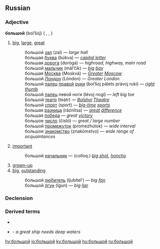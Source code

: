 ==Russian==

===Adjective===
'''большой''' (bol’šój) {{m}} ({{compar}} '''{{RUchar|[[больший|бо́льший]]}}''', {{adv}} '''{{RUchar|[[больше|бо́льше]]}}''', '''{{RUchar|[[более|бо́лее]]}}''')

# [[big]], [[large]], [[great]]
#: большой [[зал]] (zal) — ''large hall''
#: большая [[буква]] (búkva) — ''[[capital letter]]''
#: большая [[дорога]] (doróga) — ''highroad, highway, main road''
#: большой [[мальчик]] (mál’čik) — ''[[big]] [[boy]]''
#: большая [[Москва]] (Moskvá) — ''[[Greater]] [[Moscow]]''
#: большой [[Лондон]] (Lóndon) — ''Greater London''
#: большой [[палец]] [[правый|правой]] [[рука|руки]] (bol’šoj pálets právoj rukí) — ''[[right]] [[thumb]]''
#: большой [[палец]] левой ноги (lévoj nogí) — ''left big toe''
#: Большой [[театр]] (teátr) — ''[[Bolshoi]] [[Theatre]]''
#: большой [[спорт]] (sport) — ''[[big-time]] [[sport]]s''
#: большая [[разница]] (ráznitsa) — ''[[great]] [[difference]]''
#: большая [[победа]] — ''great [[victory]]''
#: большое [[число]] (čisló) — ''great / large number''
#: большой [[промежуток]] (promezhútok) — ''wide interval''
#: большое [[знакомство]] (znakómstvo) — ''wide range of acquaintances''
# [[important]]
#: большой [[начальник]] — (colloq.) ''[[big shot]], [[honcho]]''
# [[grown-up]]
# [[big]], [[outstanding]]
#: большой [[любитель]] (ljubítel’) — ''big [[fan#English|fan]]''
#: большой [[лгун]] (lgun) — ''big [[liar#English|liar]]''

===Declension===
{{ru-adjective5|больш|больш|||||о}}

===Derived terms===
* {{RUchar|[[делать большие глаза|де́лать больши́е глаза́]]}}
* {{RUchar|[[большому кораблю большое плавание|большо́му кораблю́ большо́е пла́вание]]}} - ''a great ship needs deep waters''

[[hy:большой]]
[[io:большой]]
[[ky:большой]]
[[hu:большой]]
[[ru:большой]]